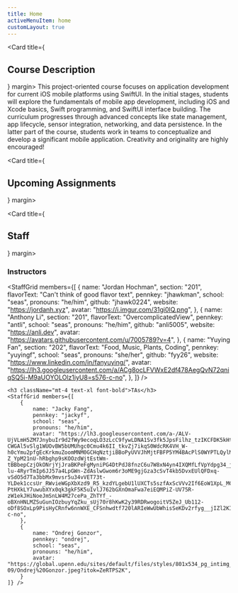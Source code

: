 ```yaml
---
title: Home
activeMenuItem: home
customLayout: true
---
```


<Card title={<h2>Course Description</h2>} margin>
    <Prose>
      This project-oriented course focuses on application development for current iOS mobile
      platforms using SwiftUI. In the initial stages, students will explore the fundamentals of
      mobile app development, including iOS and Xcode basics, Swift programming, and SwiftUI
      interface building. The curriculum progresses through advanced concepts like state management,
      app lifecycle, sensor integration, networking, and data persistence. In the latter part of the
      course, students work in teams to conceptualize and develop a significant mobile application.
      Creativity and originality are highly encouraged!
    </Prose>
</Card>

<Card title={<h2>Upcoming Assignments</h2>} margin>
    <UpcomingAssignments />
</Card>

<Card title={<h2>Staff</h2>} margin>
    <h3 className="font-bold text-xl">Instructors</h3>
    <StaffGrid members={[
        {
            name: "Jordan Hochman",
            section: "201",
            flavorText: "Can't think of good flavor text",
            pennkey: "jhawkman",
            school: "seas",
            pronouns: "he/him",
            github: "jhawk0224",
            website: "https://jordanh.xyz",
            avatar: "https://i.imgur.com/31gi0lQ.png",
        },
        {
            name: "Anthony Li",
            section: "201",
            flavorText: "OvercomplicatedView",
            pennkey: "antli",
            school: "seas",
            pronouns: "he/him",
            github: "anli5005",
            website: "https://anli.dev",
            avatar: "https://avatars.githubusercontent.com/u/7005789?v=4",
        },
        {
            name: "Yuying Fan",
            section: "202",
            flavorText: "Food, Music, Plants, Coding",
            pennkey: "yuyingf",
            school: "seas",
            pronouns: "she/her",
            github: "fyy26",
            website: "https://www.linkedin.com/in/fanyuying/",
            avatar: "https://lh3.googleusercontent.com/a/ACg8ocLFVWxE2df478AegQvN72qniqSQ5i-M9aUOYOLOlz1iyU8=s576-c-no",
        },
    ]} />

    <h3 className="mt-4 text-xl font-bold">TAs</h3>
    <StaffGrid members={[
        {
            name: "Jacky Fang",
            pennkey: "jackyf",
            school: "seas",
            pronouns: "he/him",
            avatar: "https://lh3.googleusercontent.com/a-/ALV-UjVLmH5ZM7JnybuIr9d2fWy9ecoqLO3zLcC9fywLDNA1Sv3fk5JpsFilhz_tzIKCFDK5kHtFaG1KzocmSBDlsvzD4yvvVG8lvONPsMRnC4splL1bm-CWGAl5vSlg1WUOvBW5bUMUhgc0Cmu4k6II_tkvZj7ikqS0WdcRK4VH_W-h0cYmu2pfgEcKrkmuZoomMNM0GCHqNztjiBBoPyUVVJhMjtFBFP5YM4BAcPlS0WYPTLQylMyFTX9llGTSMizFFMt48FkFjM9ida1EmvqZITAhlURibe5gihBfweKu765BAoJuRJ-Z_YpM21nU-hRbghp9sKOOzdWjtEstWm-tBBbepCzjOkONrjYjJraBKPeFgMyniPG4DtPdJ8fnzC6u7W8xN4yn4IXQMfLfVpYdpg34_jgBpoPESAxbHmexGvPFADIkad7JlRdU_E9tcL-lu-4RyrTmIp6JJ57a4LpGWn-ZdAslwGwom6r3oME9gjGza3cSvT4kb5DvxEUlQFDxq-vSdO5d7Ta3bbMx9mvsr5u34vVET73t-YLDek1ccsUr_RWvieWGpXbXzd9_R5_kzdYLgebU1lUXCTs5szfAxScVVv2If6EoW1XpL_MCOuXSv2EwxSJVn9rWWF15KcRFbluKf77hD6TtzqzwOZT0TpRN9do9mdjTr7ACzLcS2zW6SzCpna37xfTZFsV6vIGBvEM2HGNWnTW4_LrTrW5HI-PtHXkLY7uwubXYx0qk3gkF5K5uIvlJ762bGXnOmaFwa7eiEQMPiZ-UV75R-zW1ekJHiNoeJmSnLW4M27cePa_ZhTYf_-oBXnHNLMZSuGunIOzbuyYqZku_sUj70r8hKwK2y39RDRwogoitV5ZeJ_Ub112-oDf8SOxLp9PisHyCRnfw6nnWXE_CFSnhwdtf720lARIeWwUbWhisSeKDv2rfyg__jIZl2KIVe2rvA86Gj0K9JVSo0qf0JPs8x8cxZcAehk4q=s360-c-no",
        },
        {
            name: "Ondrej Gonzor",
            pennkey: "ondrej",
            school: "seas",
            pronouns: "he/him",
            avatar: "https://global.upenn.edu/sites/default/files/styles/801x534_pg_intimg_c_image/public/2021-09/Ondrej%20Gonzor.jpeg?itok=ZeRTPS2K",
        }
    ]} />
</Card>
